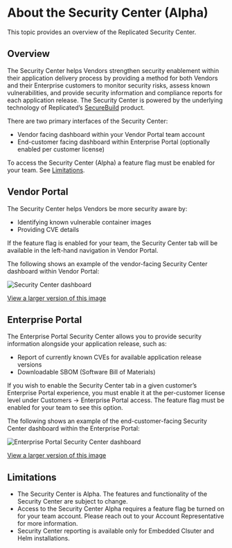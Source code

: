 # About the Security Center (Alpha)

This topic provides an overview of the Replicated Security Center.

## Overview

The Security Center helps Vendors strengthen security enablement within their application delivery process by providing a method for both Vendors and their Enterprise customers to monitor security risks, assess known vulnerabilities, and provide security information and compliance reports for each application release. The Security Center is powered by the underlying technology of Replicated’s [SecureBuild](https://securebuild.com/) product. 

There are two primary interfaces of the Security Center:
* Vendor facing dashboard within your Vendor Portal team account
* End-customer facing dashboard within Enterprise Portal (optionally enabled per customer license) 

To access the Security Center (Alpha) a feature flag must be enabled for your team. See [Limitations](/vendor/#Limitations). 

## Vendor Portal 

The Security Center helps Vendors be more security aware by:
* Identifying known vulnerable container images 
* Providing CVE details 

If the feature flag is enabled for your team, the Security Center tab will be available in the left-hand navigation in Vendor Portal. 

The following shows an example of the vendor-facing Security Center dashboard within Vendor Portal:

![Security Center dashboard](/images/security-center-dashboard.png)

[View a larger version of this image](/images/security-center-dashboard.png)

## Enterprise Portal 

The Enterprise Portal Security Center allows you to provide security information alongside your application release, such as:
* Report of currently known CVEs for available application release versions
* Downloadable SBOM (Software Bill of Materials) 

If you wish to enable the Security Center tab in a given customer’s Enterprise Portal experience, you must enable it at the per-customer license level under Customers -> Enterprise Portal access. The feature flag must be enabled for your team to see this option. 

The following shows an example of the end-customer-facing Security Center dashboard within the Enterprise Portal:

![Enterprise Portal Security Center dashboard](/images/ep-security-center-dashboard.png)

[View a larger version of this image](/images/ep-security-center-dashboard.png)

## Limitations
* The Security Center is Alpha. The features and functionality of the Security Center are subject to change.
* Access to the Security Center Alpha requires a feature flag be turned on for your team account. Please reach out to your Account Representative for more information.
* Security Center reporting is available only for Embedded Clsuter and Helm installations. 


